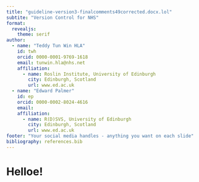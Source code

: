```yaml
---
title: "guideline-version3-finalcomments49corrected.docx.lol"
subtite: "Version Control for NHS"
format: 
  revealjs:
    theme: serif
author:
  - name: "Teddy Tun Win HLA"
    id: twh
    orcid: 0000-0001-9769-1618
    email: tunwin.hla@nhs.net
    affiliation: 
      - name: Roslin Institute, University of Edinburgh
        city: Edinburgh, Scotland
        url: www.ed.ac.uk
  - name: "Edward Palmer"
    id: ep
    orcid: 0000-0002-8024-4616
    email: 
    affiliation: 
      - name: R(D)SVS, University of Edinburgh
        city: Edinburgh, Scotland
        url: www.ed.ac.uk
footer: "Your social media handles - anything you want on each slide"
bibliography: references.bib
---
```


# Helloe!